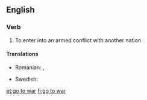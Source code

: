 ==English==

===Verb===
{{head|en|verb|head=[[go]] to [[war]]}}

# {{intransitive}} To enter into an armed conflict with another nation

====Translations====
{{trans-top|enter armed conflict}}
* Romanian: {{t|ro|merge la război}}, {{t|ro|pleca la război}}
{{trans-mid}}
* Swedish: {{t|sv|dra ut i krig}}
{{trans-bottom}}

[[et:go to war]]
[[fi:go to war]]